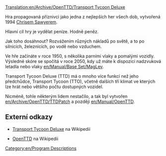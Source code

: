 [[Translation:en/Archive/OpenTTD/Transport Tycoon Deluxe]]
 

Hra propagovaná příznivci jako jedna z nejlepších her všech dob, vytvořená 1994 [http://www.chrissawyer.com Chrisem Sawyerem].  

Hlavní cíl hry je vydělat peníze. Hodně peněz. 

Jak toho dosáhnout? Rozvážením různých nákladů po světě, a to po silnicích, železnicích, po vodě nebo vzduchem.  

Ve hře začínáte v roce 1950, s několika parními vlaky a pomalými vozidly. Výsledné skóre se spočítá v roce 2050, kdy už máte k dispozici nadzvuková letadla nebo vlaky [[en/Manual/Base Set/MagLev]]. 

Transport Tycoon Deluxe (TTD) má o mnoho více funkcí než jeho předchůdce, Transport Tycoon (TTO), včetně dalších tří klimat ve kterých lze hrát nebo většího počtu dostupných vozidel. 


Nicméně, tohle některým lidem nestačilo, a tak byl vytvořen [[en/Archive/OpenTTD/TTDPatch]] a později [[en/Manual/OpenTTD]]. 

==Externí odkazy== 

* [https://www.wikipedia.org/wiki/Transport_Tycoon Transport Tycoon Deluxe] na Wikipedii 

* [https://www.wikipedia.org/wiki/OpenTTD OpenTTD] na Wikipedii 

[[Category:en/Program Descriptions]]